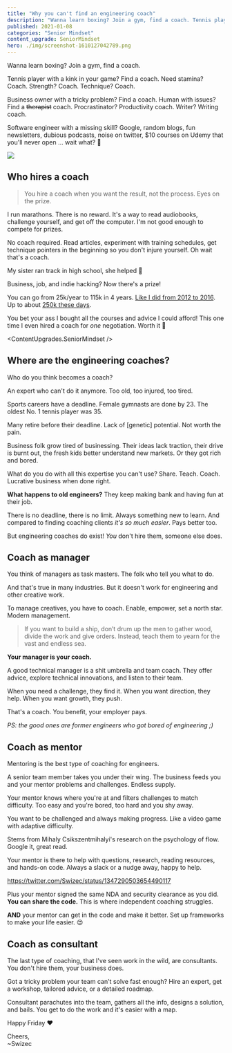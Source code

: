 ```yaml
---
title: "Why you can't find an engineering coach"
description: "Wanna learn boxing? Join a gym, find a coach. Tennis player with a kink in your game? Find a coach. Software engineer with a missing skill? Google, random blogs, fun newsletters, dubious podcasts, noise on twitter 🤨"
published: 2021-01-08
categories: "Senior Mindset"
content_upgrade: SeniorMindset
hero: ./img/screenshot-1610127042789.png
---
```



Wanna learn boxing? Join a gym, find a coach.

Tennis player with a kink in your game? Find a coach. Need stamina? Coach. Strength? Coach. Technique? Coach.

Business owner with a tricky problem? Find a coach. Human with issues? Find a ~~therapist~~ coach. Procrastinator? Productivity coach. Writer? Writing coach.

Software engineer with a missing skill? Google, random blogs, fun newsletters, dubious podcasts, noise on twitter, $10 courses on Udemy that you'll never open ... wait what? 🤨

![](giphy:thats_no_good)

## Who hires a coach

> You hire a coach when you want the result, not the process. Eyes on the prize.

I run marathons. There is no reward. It's a way to read audiobooks, challenge yourself, and get off the computer. I'm not good enough to compete for prizes.

No coach required. Read articles, experiment with training schedules, get technique pointers in the beginning so you don't injure yourself. Oh wait that's a coach.

My sister ran track in high school, she helped 🥰

Business, job, and indie hacking? Now there's a prize!

You can go from 25k/year to 115k in 4 years. [Like I did from 2012 to 2016](https://swizec.com/blog/what-i-learned-while-6xing-my-income-in-4-years). Up to about [250k these days](https://swizec.com/blog/reflecting-on-2020).

You bet your ass I bought all the courses and advice I could afford! This one time I even hired a coach for _one_ negotiation. Worth it 🤘

<ContentUpgrades.SeniorMindset />

## Where are the engineering coaches?

Who do you think becomes a coach?

An expert who can't do it anymore. Too old, too injured, too tired.

Sports careers have a deadline. Female gymnasts are done by 23. The oldest No. 1 tennis player was 35.

Many retire before their deadline. Lack of \[genetic] potential. Not worth the pain.

Business folk grow tired of businessing. Their ideas lack traction, their drive is burnt out, the fresh kids better understand new markets. Or they got rich and bored.

What do you do with all this expertise you can't use? Share. Teach. Coach. Lucrative business when done right.

**What happens to old engineers?** They keep making bank and having fun at their job.

There is no deadline, there is no limit. Always something new to learn. And compared to finding coaching clients _it's so much easier_. Pays better too.

But engineering coaches do exist! _You_ don't hire them, someone else does.

## Coach as manager

You think of managers as task masters. The folk who tell you what to do.

And that's true in many industries. But it doesn't work for engineering and other creative work.

To manage creatives, you have to coach. Enable, empower, set a north star. Modern management.

> If you want to build a ship, don’t drum up the men to gather wood, divide the work and give orders. Instead, teach them to yearn for the vast and endless sea.

**Your manager is your coach.**

A good technical manager is a shit umbrella and team coach. They offer advice, explore technical innovations, and listen to their team.

When you need a challenge, they find it. When you want direction, they help. When you want growth, they push.

That's a coach. You benefit, your employer pays.

_PS: the good ones are former engineers who got bored of engineering ;)_

## Coach as mentor

Mentoring is the best type of coaching for engineers.

A senior team member takes you under their wing. The business feeds you and your mentor problems and challenges. Endless supply.

Your mentor knows where you're at and filters challenges to match difficulty. Too easy and you're bored, too hard and you shy away.

You want to be challenged and always making progress. Like a video game with adaptive difficulty.

Stems from Mihaly Csikszentmihalyi's research on the psychology of flow. Google it, great read.

Your mentor is there to help with questions, research, reading resources, and hands-on code. Always a slack or a nudge away, happy to help.

https://twitter.com/Swizec/status/1347290503654490117

Plus your mentor signed the same NDA and security clearance as you did. **You can share the code.** This is where independent coaching struggles.

**AND** your mentor can get in the code and make it better. Set up frameworks to make your life easier. 😍

## Coach as consultant

The last type of coaching, that I've seen work in the wild, are consultants. You don't hire them, your business does.

Got a tricky problem your team can't solve fast enough? Hire an expert, get a workshop, tailored advice, or a detailed roadmap.

Consultant parachutes into the team, gathers all the info, designs a solution, and bails. You get to do the work and it's easier with a map.

Happy Friday ❤️

Cheers,<br/>
~Swizec
